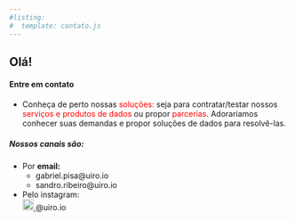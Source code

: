 ```yaml
---
#listing:
#  template: contato.js 
---
```


## Olá!

#### Entre em contato

-   Conheça de perto nossas [soluções:]{style="color: red;"} seja para contratar/testar nossos [serviços e produtos de dados]{style="color: red;"} ou propor [parcerias]{style="color: red;"}. Adorariamos conhecer suas demandas e propor soluções de dados para resolvê-las. 


##### Nossos canais são:

-   Por <strong>email:</strong>
    -   gabriel.pisa\@uiro.io
    -   sandro.ribeiro\@uiro.io
-   Pelo instagram:\
    <a href="https://www.instagram.com/uiro.io" target="_blank"> <img src="https://cdn-icons-png.flaticon.com/512/1384/1384063.png" alt="Instagram" width="20" height="20"/> </a> @uiro.io


